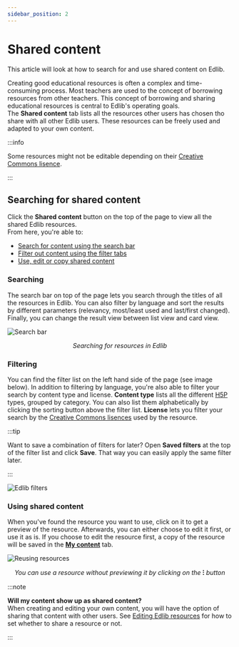 ```yaml
---
sidebar_position: 2
---
```


# Shared content

This article will look at how to search for and use shared content on Edlib.

Creating good educational resources is often a complex and time-consuming process. Most teachers are used to the concept of borrowing resources from other teachers. This concept of borrowing and sharing educational resources is central to Edlib's operating goals.  
The **Shared content** tab lists all the resources other users has chosen tho share with all other Edlib users. These resources can be freely used and adapted to your own content.

:::info

Some resources might not be editable depending on their [Creative Commons lisence](https://creativecommons.org/about/cclicenses).

:::

## Searching for shared content

Click the **Shared content** button on the top of the page to view all the shared Edlib resources.
<br>
From here, you're able to:

<!-- no toc -->
- [Search for content using the search bar](#searching)
- [Filter out content using the filter tabs](#filtering)
- [Use, edit or copy shared content](#using-shared-content)


### Searching

The search bar on top of the page lets you search through the titles of all the resources in Edlib. You can also filter by language and sort the results by different parameters (relevancy, most/least used and last/first changed). Finally, you can change the result view between list view and card view.

![Search bar](../../../static/img/shared-content-search-bar.png)
<center><i>Searching for resources in Edlib</i></center>

### Filtering

You can find the filter list on the left hand side of the page (see image below). In addition to filtering by language, you're also able to filter your search by content type and license. **Content type** lists all the different [H5P](https://docs.edlib.com/docs/product/features#h5p) types, grouped by category. You can also list them alphabetically by clicking the sorting button above the filter list. **License** lets you filter your search by the  [Creative Commons lisences](https://creativecommons.org/about/cclicenses) used by the resource.  

:::tip

Want to save a combination of filters for later? Open **Saved filters** at the top of the filter list and click **Save**. That way you can easily apply the same filter later.

:::

![Edlib filters](../../../static/img/shared-content-filters.png)

### Using shared content

When you've found the resource you want to use, click on it to get a preview of the resource. Afterwards, you can either choose to edit it first, or use it as is. If you choose to edit the resource first, a copy of the resource will be saved in the **[My content](my-content.mdx)** tab.

![Reusing resources](../../../static/img/shared-content-reuse-resource.png)
<center><i>You can use a resource without previewing it by clicking on the </i><b>⁝</b><i> button</i></center>

:::note

**Will my content show up as shared content?** <br>
When creating and editing your own content, you will have the option of sharing that content with other users. See [Editing Edlib resources](editing-resource.mdx) for how to set whether to share a resource or not.

:::